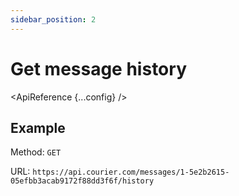 ```yaml
---
sidebar_position: 2
---
```



# Get message history

<ApiReference {...config} />

## Example

Method: `GET`

URL: `https://api.courier.com/messages/1-5e2b2615-05efbb3acab9172f88dd3f6f/history`